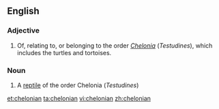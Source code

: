 ==English==

===Adjective===
{{en-adj}}

# Of, relating to, or belonging to the order ''[[Testudines|Chelonia]]'' (''Testudines''), which includes the turtles and tortoises. 

===Noun===
{{en-noun}}

# A [[reptile]] of the order Chelonia (''Testudines'')

[[et:chelonian]]
[[ta:chelonian]]
[[vi:chelonian]]
[[zh:chelonian]]